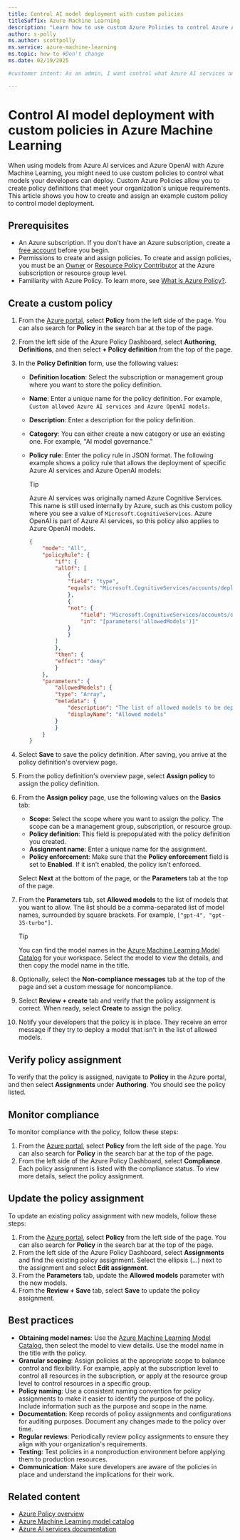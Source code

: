 ```yaml
---
title: Control AI model deployment with custom policies
titleSuffix: Azure Machine Learning
description: "Learn how to use custom Azure Policies to control Azure AI services and Azure OpenAI model deployment with Azure Machine Learning."
author: s-polly
ms.author: scottpolly
ms.service: azure-machine-learning
ms.topic: how-to #Don't change
ms.date: 02/19/2025

#customer intent: As an admin, I want control what Azure AI services and Azure OpenAI models can be deployed by my developers.

---
```


# Control AI model deployment with custom policies in Azure Machine Learning

When using models from Azure AI services and Azure OpenAI with Azure Machine Learning, you might need to use custom policies to control what models your developers can deploy. Custom Azure Policies allow you to create policy definitions that meet your organization's unique requirements. This article shows you how to create and assign an example custom policy to control model deployment.

## Prerequisites

- An Azure subscription. If you don't have an Azure subscription, create a [free account](https://azure.microsoft.com/free/) before you begin.
- Permissions to create and assign policies. To create and assign policies, you must be an [Owner](/azure/role-based-access-control/built-in-roles#owner) or [Resource Policy Contributor](/azure/role-based-access-control/built-in-roles#resource-policy-contributor) at the Azure subscription or resource group level.
- Familiarity with Azure Policy. To learn more, see [What is Azure Policy?](/azure/governance/policy/overview).

## Create a custom policy

1. From the [Azure portal](https://portal.azure.com), select **Policy** from the left side of the page. You can also search for **Policy** in the search bar at the top of the page.
1. From the left side of the Azure Policy Dashboard, select **Authoring**, **Definitions**, and then select **+ Policy definition** from the top of the page.
1. In the **Policy Definition** form, use the following values:

    - **Definition location**: Select the subscription or management group where you want to store the policy definition.
    - **Name**: Enter a unique name for the policy definition. For example, `Custom allowed Azure AI services and Azure OpenAI models`.
    - **Description**: Enter a description for the policy definition.
    - **Category**: You can either create a new category or use an existing one. For example, "AI model governance."
    - **Policy rule**: Enter the policy rule in JSON format. The following example shows a policy rule that allows the deployment of specific Azure AI services and Azure OpenAI models:

        > [!TIP]
        > Azure AI services was originally named Azure Cognitive Services. This name is still used internally by Azure, such as this custom policy where you see a value of `Microsoft.CognitiveServices`. Azure OpenAI is part of Azure AI services, so this policy also applies to Azure OpenAI models.

        ```json
        {
            "mode": "All",
            "policyRule": {
                "if": {
                "allOf": [
                    {
                    "field": "type",
                    "equals": "Microsoft.CognitiveServices/accounts/deployments"
                    },
                    {
                    "not": {
                        "field": "Microsoft.CognitiveServices/accounts/deployments/model.name",
                        "in": "[parameters('allowedModels')]"
                    }
                    }
                ]
                },
                "then": {
                "effect": "deny"
                }
            },
            "parameters": {
                "allowedModels": {
                "type": "Array",
                "metadata": {
                    "description": "The list of allowed models to be deployed.",
                    "displayName": "Allowed models"
                }
                }
            }
        }
        ```

1. Select **Save** to save the policy definition. After saving, you arrive at the policy definition's overview page.
1. From the policy definition's overview page, select **Assign policy** to assign the policy definition.
1. From the **Assign policy** page, use the following values on the **Basics** tab:

    - **Scope**: Select the scope where you want to assign the policy. The scope can be a management group, subscription, or resource group.
    - **Policy definition**: This field is prepopulated with the policy definition you created.
    - **Assignment name**: Enter a unique name for the assignment.
    - **Policy enforcement**: Make sure that the **Policy enforcement** field is set to **Enabled**. If it isn't enabled, the policy isn't enforced.

    Select **Next** at the bottom of the page, or the **Parameters** tab at the top of the page.
1. From the **Parameters** tab, set **Allowed models** to the list of models that you want to allow. The list should be a comma-separated list of model names, surrounded by square brackets. For example, `["gpt-4", "gpt-35-turbo"]`.

    > [!TIP]
    > You can find the model names in the [Azure Machine Learning Model Catalog](https://ml.azure.com/model/catalog) for your workspace. Select the model to view the details, and then copy the model name in the title.

1. Optionally, select the **Non-compliance messages** tab at the top of the page and set a custom message for noncompliance.
1. Select **Review + create** tab and verify that the policy assignment is correct. When ready, select **Create** to assign the policy.
1. Notify your developers that the policy is in place. They receive an error message if they try to deploy a model that isn't in the list of allowed models.

## Verify policy assignment

To verify that the policy is assigned, navigate to **Policy** in the Azure portal, and then select **Assignments** under **Authoring**. You should see the policy listed.

## Monitor compliance

To monitor compliance with the policy, follow these steps:

1. From the [Azure portal](https://portal.azure.com), select **Policy** from the left side of the page. You can also search for **Policy** in the search bar at the top of the page.
1. From the left side of the Azure Policy Dashboard, select **Compliance**. Each policy assignment is listed with the compliance status. To view more details, select the policy assignment.

## Update the policy assignment

To update an existing policy assignment with new models, follow these steps:

1. From the [Azure portal](https://portal.azure.com), select **Policy** from the left side of the page. You can also search for **Policy** in the search bar at the top of the page.
1. From the left side of the Azure Policy Dashboard, select **Assignments** and find the existing policy assignment. Select the ellipsis (...) next to the assignment and select **Edit assignment**.
1. From the **Parameters** tab, update the **Allowed models** parameter with the new models.
1. From the **Review + Save** tab, select **Save** to update the policy assignment.

## Best practices

- **Obtaining model names**: Use the [Azure Machine Learning Model Catalog](https://ml.azure.com/model/catalog), then select the model to view details. Use the model name in the title with the policy.
- **Granular scoping**: Assign policies at the appropriate scope to balance control and flexibility. For example, apply at the subscription level to control all resources in the subscription, or apply at the resource group level to control resources in a specific group.
- **Policy naming**: Use a consistent naming convention for policy assignments to make it easier to identify the purpose of the policy. Include information such as the purpose and scope in the name.
- **Documentation**: Keep records of policy assignments and configurations for auditing purposes. Document any changes made to the policy over time.
- **Regular reviews**: Periodically review policy assignments to ensure they align with your organization's requirements.
- **Testing**: Test policies in a nonproduction environment before applying them to production resources.
- **Communication**: Make sure developers are aware of the policies in place and understand the implications for their work.

## Related content

- [Azure Policy overview](/azure/governance/policy/overview)
- [Azure Machine Learning model catalog](concept-model-catalog.md)
- [Azure AI services documentation](/azure/ai-services)

